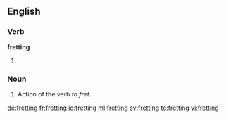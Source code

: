 ==English==

===Verb===
'''fretting'''

# {{present participle of|fret}}

===Noun===
{{en-noun}}

# Action of the verb ''to fret''.

[[de:fretting]]
[[fr:fretting]]
[[io:fretting]]
[[ml:fretting]]
[[sv:fretting]]
[[te:fretting]]
[[vi:fretting]]